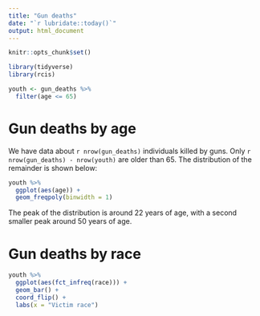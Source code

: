 ```yaml
---
title: "Gun deaths"
date: "`r lubridate::today()`"
output: html_document
---
```


```r
knitr::opts_chunk$set()

library(tidyverse)
library(rcis)

youth <- gun_deaths %>%
  filter(age <= 65)
```

# Gun deaths by age

We have data about `r nrow(gun_deaths)` individuals killed by guns. Only `r nrow(gun_deaths) - nrow(youth)` are older than 65. The distribution of the remainder is shown below:

```r
youth %>% 
  ggplot(aes(age)) + 
  geom_freqpoly(binwidth = 1)
```

The peak of the distribution is around 22 years of age, with a second smaller peak around 50 years of age.

# Gun deaths by race

```r
youth %>%
  ggplot(aes(fct_infreq(race))) +
  geom_bar() +
  coord_flip() +
  labs(x = "Victim race")
```

